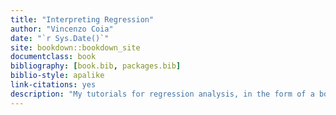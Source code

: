 ```yaml
--- 
title: "Interpreting Regression"
author: "Vincenzo Coia"
date: "`r Sys.Date()`"
site: bookdown::bookdown_site
documentclass: book
bibliography: [book.bib, packages.bib]
biblio-style: apalike
link-citations: yes
description: "My tutorials for regression analysis, in the form of a bookdown book."
---
```

